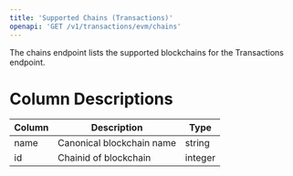 ```yaml
---
title: 'Supported Chains (Transactions)'
openapi: 'GET /v1/transactions/evm/chains'
---
```


The chains endpoint lists the supported blockchains for the Transactions endpoint.

# Column Descriptions

| Column                    | Description                                 | Type                |
|---------------------------|---------------------------------------------|---------------------|
| name                      | Canonical blockchain name                   | string              |
| id                        | Chainid of blockchain                       | integer             |

